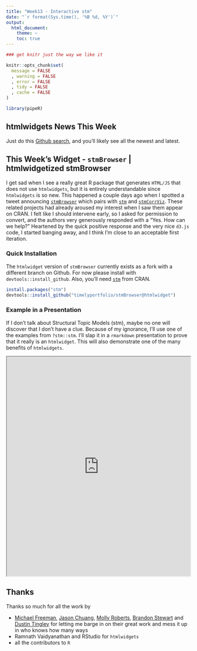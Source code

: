 ```yaml
---
title: "Week13 - Interactive stm"
date: "`r format(Sys.time(), '%B %d, %Y')`"
output:
  html_document:
    theme: ~
    toc: true
---
```


```r
### get knitr just the way we like it

knitr::opts_chunk$set(
  message = FALSE
  , warning = FALSE
  , error = FALSE
  , tidy = FALSE
  , cache = FALSE
)

library(pipeR)
```

## htmlwidgets News This Week

Just do this [Github search](https://github.com/search?o=desc&q=htmlwidgets&s=indexed&type=Code), and you'll likely see all the newest and latest.

## This Week's Widget - `stmBrowser` | htmlwidgetized stmBrowser 

I get sad when I see a really great R package that generates `HTML/JS` that does not use `htmlwidgets`, but it is entirely understandable since `htmlwidgets` is so new.  This happened a couple days ago when I spotted a tweet announcing [`stmBrowser`](https://github.com/mroberts/stmBrowser) which pairs with [`stm`](http://structuraltopicmodel.com/) and [`stmCorrViz`](https://github.com/AntonioCoppola/stmCorrViz).  These related projects had already aroused my interest when I saw them appear on CRAN.  I felt like I should intervene early, so I asked for permission to convert, and the authors very generously responded with a "Yes. How can we help?"  Heartened by the quick positive response and the very nice `d3.js` code, I started banging away, and I think I'm close to an acceptable first iteration.

### Quick Installation

The `htmlwidget` version of `stmBrowser` currently exists as a fork with a different branch on Github.  For now please install with `devtools::install_github`.  Also, you'll need [`stm`](http://cran.r-project.org/web/packages/stm/index.html) from CRAN.

```r
install.packages("stm")
devtools::install_github("timelyportfolio/stmBrowser@htmlwidget")
```


### Example in a Presentation

If I don't talk about Structural Topic Models (stm), maybe no one will discover that I don't have a clue.  Because of my ignorance, I'll use one of the examples from `?stm::stm`.  I'll slap it in a `rmarkdown` presentation to prove that it really is an `htmlwidget`.  This will also demonstrate one of the many benefits of `htmlwidgets`.

<iframe src = "http://timelyportfolio.github.io/buildingwidgets/week13/stm_presentation.html" style = "height: 600px; width:100%; border: " seamless></iframe>


## Thanks

Thanks so much for all the work by

- [Michael Freeman](http://mfviz.com), [Jason Chuang](http://jason.chuang.info), [Molly Roberts](http://margaretroberts.net), [Brandon Stewart](http://scholar.harvard.edu/bstewart) and [Dustin Tingley](http://scholar.harvard.edu/dtingley) for letting me barge in on their great work and mess it up in who knows how many ways
- Ramnath Vaidyanathan and RStudio for `htmlwidgets`
- all the contributors to `R`

